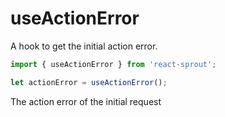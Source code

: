 # useActionError

A hook to get the initial action error.

```javascript
import { useActionError } from 'react-sprout';

let actionError = useActionError();
```

<Properties>
	<Property name="actionError" type="any">
		The action error of the initial request
	</Property>
</Properties>
